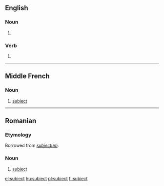 {{also|subject}}
==English==

===Noun===
{{en-noun}}

# {{obsolete spelling of|subject}}

===Verb===
{{infl|en|verb}}

# {{obsolete spelling of|subject}}

----

==Middle French==

===Noun===
{{frm-noun|m}}

# [[subject]] {{gloss|citizen of a monarch}}

----

==Romanian==

===Etymology===
Borrowed from {{etyl|la|ro}} ''[[subiectum]]''.

===Noun===
{{ro-noun|n|subiecte}}

# [[subject]]

[[el:subiect]]
[[hu:subiect]]
[[pl:subiect]]
[[fi:subiect]]